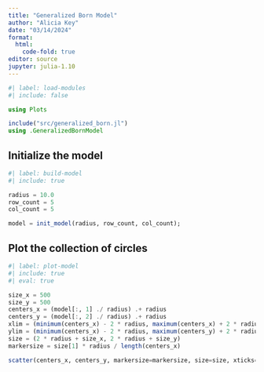 ```yaml
---
title: "Generalized Born Model"
author: "Alicia Key"
date: "03/14/2024"
format:
  html:
    code-fold: true
editor: source
jupyter: julia-1.10
---
```


```julia
#| label: load-modules
#| include: false

using Plots

include("src/generalized_born.jl")
using .GeneralizedBornModel
```

## Initialize the model

```julia
#| label: build-model
#| include: true

radius = 10.0
row_count = 5
col_count = 5

model = init_model(radius, row_count, col_count);
```

## Plot the collection of circles

```julia
#| label: plot-model
#| include: true
#| eval: true

size_x = 500
size_y = 500
centers_x = (model[:, 1] ./ radius) .+ radius
centers_y = (model[:, 2] ./ radius) .+ radius
xlim = (minimum(centers_x) - 2 * radius, maximum(centers_x) + 2 * radius)
ylim = (minimum(centers_x) - 2 * radius, maximum(centers_y) + 2 * radius)
size = (2 * radius + size_x, 2 * radius + size_y)
markersize = size[1] * radius / length(centers_x)

scatter(centers_x, centers_y, markersize=markersize, size=size, xticks=centers_x, yticks=centers_y, xlim=xlim, ylim=ylim, markercolor=:orange, markerstrokecolor=:black, legend=false)
```
